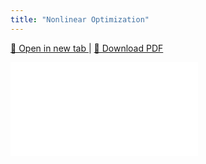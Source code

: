 ```yaml
---
title: "Nonlinear Optimization"
---
```


<p>
  <a href="pdf/NonlinearOpt.pdf" target="_blank" rel="noopener noreferrer">
    📖 Open in new tab
  </a> |
  <a href="pdf/NonlinearOpt.pdf" download>
    📄 Download PDF
  </a>
</p>

<div class="responsive-pdf">
  <iframe src="pdf/NonlinearOpt.pdf" frameborder="0"></iframe>
</div>
